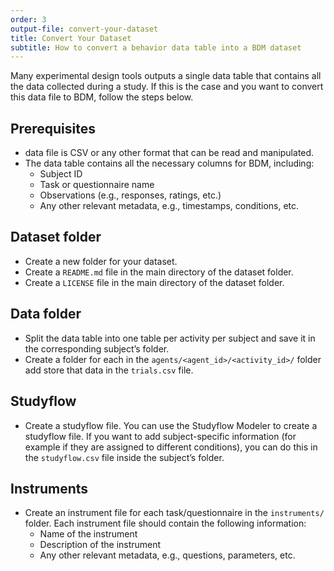 ```yaml
---
order: 3
output-file: convert-your-dataset
title: Convert Your Dataset
subtitle: How to convert a behavior data table into a BDM dataset
---
```


Many experimental design tools outputs a single data table that contains all the data collected during a study. If this is the case and you want to convert this data file to BDM, follow the steps below.

## Prerequisites
- data file is CSV or any other format that can be read and manipulated.
- The data table contains all the necessary columns for BDM, including:
  - Subject ID
  - Task or questionnaire name
  - Observations (e.g., responses, ratings, etc.)
  - Any other relevant metadata, e.g., timestamps, conditions, etc.


## Dataset folder

- Create a new folder for your dataset.
- Create a `README.md` file in the main directory of the dataset folder.
- Create a `LICENSE` file in the main directory of the dataset folder.


## Data folder

- Split the data table into one table per activity per subject and save it in the corresponding subject's folder.
- Create a folder for each in the `agents/<agent_id>/<activity_id>/` folder add store that data in the `trials.csv` file.


## Studyflow
- Create a studyflow file. You can use the Studyflow Modeler to create a studyflow file. If you want to add subject-specific information (for example if they are assigned to different conditions), you can do this in the `studyflow.csv` file inside the subject's folder.

## Instruments
- Create an instrument file for each task/questionnaire in the `instruments/` folder. Each instrument file should contain the following information:
    - Name of the instrument
    - Description of the instrument
    - Any other relevant metadata, e.g., questions, parameters, etc.
